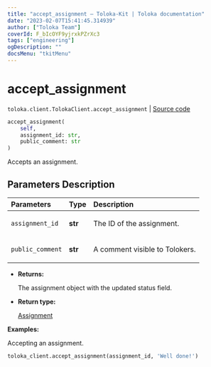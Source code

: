 ```yaml
---
title: "accept_assignment — Toloka-Kit | Toloka documentation"
date: "2023-02-07T15:41:45.314939"
author: ["Toloka Team"]
coverId: F_bIcOYF9yjrxkPZrXc3
tags: ["engineering"]
ogDescription: ""
docsMenu: "tkitMenu"
---
```


# accept_assignment
`toloka.client.TolokaClient.accept_assignment` | [Source code](https://github.com/Toloka/toloka-kit/blob/v1.1.3/src/client/__init__.py#L635)

```python
accept_assignment(
    self,
    assignment_id: str,
    public_comment: str
)
```

Accepts an assignment.

## Parameters Description

| Parameters | Type | Description |
| :----------| :----| :-----------|
`assignment_id`|**str**|<p>The ID of the assignment.</p>
`public_comment`|**str**|<p>A comment visible to Tolokers.</p>

* **Returns:**

  The assignment object with the updated status field.

* **Return type:**

  [Assignment](/docs/toloka-kit/reference/toloka.client.assignment.Assignment)

**Examples:**

Accepting an assignment.

```python
toloka_client.accept_assignment(assignment_id, 'Well done!')
```
